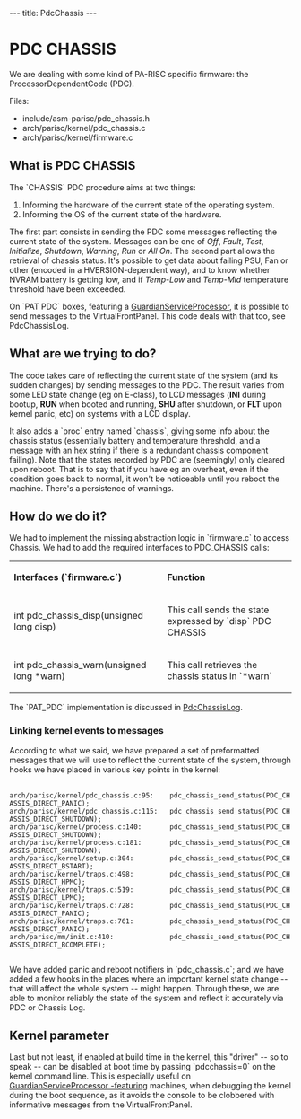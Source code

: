---
title: PdcChassis
---

= PDC CHASSIS =

We are dealing with some kind of PA-RISC specific firmware: the ProcessorDependentCode (PDC).

Files:
* include/asm-parisc/pdc_chassis.h
* arch/parisc/kernel/pdc_chassis.c
* arch/parisc/kernel/firmware.c

== What is PDC CHASSIS ==

The `CHASSIS` PDC procedure aims at two things:

# Informing the hardware of the current state of the operating system.
# Informing the OS of the current state of the hardware.

The first part consists in sending the PDC some messages reflecting the current state of the system. Messages can be one of ''Off'', ''Fault'', ''Test'', ''Initialize'', ''Shutdown'', ''Warning'', ''Run'' or ''All On''. The second part allows the retrieval of chassis status. It's possible to get data about failing PSU, Fan or other (encoded in a HVERSION-dependent way), and to know whether NVRAM battery is getting low, and if ''Temp-Low'' and ''Temp-Mid'' temperature threshold have been exceeded.

On `PAT PDC` boxes, featuring a [[GuardianServiceProcessor]], it is possible to send messages to the VirtualFrontPanel. This code deals with that too, see PdcChassisLog.

== What are we trying to do? ==

The code takes care of reflecting the current state of the system (and its sudden changes) by sending messages to the PDC. The result varies from some LED state change (eg on E-class), to LCD messages ('''INI''' during bootup, '''RUN''' when booted and running, '''SHU''' after shutdown, or '''FLT''' upon kernel panic, etc) on systems with a LCD display.

It also adds a `proc` entry named `chassis`, giving some info about the chassis status (essentially battery and temperature threshold, and a message with an hex string if there is a redundant chassis component failing). Note that the states recorded by PDC are (seemingly) only cleared upon reboot. That is to say that if you have eg an overheat, even if the condition goes back to normal, it won't be noticeable until you reboot the machine. There's a persistence of warnings.

== How do we do it? ==

We had to implement the missing abstraction logic in `firmware.c` to access Chassis. We had to add the required interfaces to PDC_CHASSIS calls:

{| class="wikitable"
|-
| '''Interfaces (`firmware.c`)'''
| '''Function'''
|-
| int pdc_chassis_disp(unsigned long disp)
| This call sends the state expressed by `disp` PDC CHASSIS
|-
| int pdc_chassis_warn(unsigned long *warn)
| This call retrieves the chassis status in `*warn`
|}

The `PAT_PDC` implementation is discussed in [[PdcChassisLog]].

=== Linking kernel events to messages ===

According to what we said, we have prepared a set of preformatted messages that we will use to reflect the current state of the system, through hooks we have placed in various key points in the kernel:

 <nowiki>
arch/parisc/kernel/pdc_chassis.c:95:    pdc_chassis_send_status(PDC_CHASSIS_DIRECT_PANIC);
arch/parisc/kernel/pdc_chassis.c:115:   pdc_chassis_send_status(PDC_CHASSIS_DIRECT_SHUTDOWN);
arch/parisc/kernel/process.c:140:       pdc_chassis_send_status(PDC_CHASSIS_DIRECT_SHUTDOWN);
arch/parisc/kernel/process.c:181:       pdc_chassis_send_status(PDC_CHASSIS_DIRECT_SHUTDOWN);
arch/parisc/kernel/setup.c:304:         pdc_chassis_send_status(PDC_CHASSIS_DIRECT_BSTART);
arch/parisc/kernel/traps.c:498:         pdc_chassis_send_status(PDC_CHASSIS_DIRECT_HPMC);
arch/parisc/kernel/traps.c:519:         pdc_chassis_send_status(PDC_CHASSIS_DIRECT_LPMC);
arch/parisc/kernel/traps.c:728:         pdc_chassis_send_status(PDC_CHASSIS_DIRECT_PANIC);
arch/parisc/kernel/traps.c:761:         pdc_chassis_send_status(PDC_CHASSIS_DIRECT_PANIC);
arch/parisc/mm/init.c:410:              pdc_chassis_send_status(PDC_CHASSIS_DIRECT_BCOMPLETE);
 </nowiki>

We have added panic and reboot notifiers in `pdc_chassis.c`; and we have added a few hooks in the places where an important kernel state change -- that will affect the whole system -- might happen. Through these, we are able to monitor reliably the state of the system and reflect it accurately via PDC or Chassis Log.

== Kernel parameter ==

Last but not least, if enabled at build time in the kernel, this "driver" -- so to speak -- can be disabled at boot time by passing `pdcchassis=0` on the kernel command line. This is especially useful on [[GuardianServiceProcessor -featuring]] machines, when debugging the kernel during the boot sequence, as it avoids the console to be clobbered with informative messages from the VirtualFrontPanel.